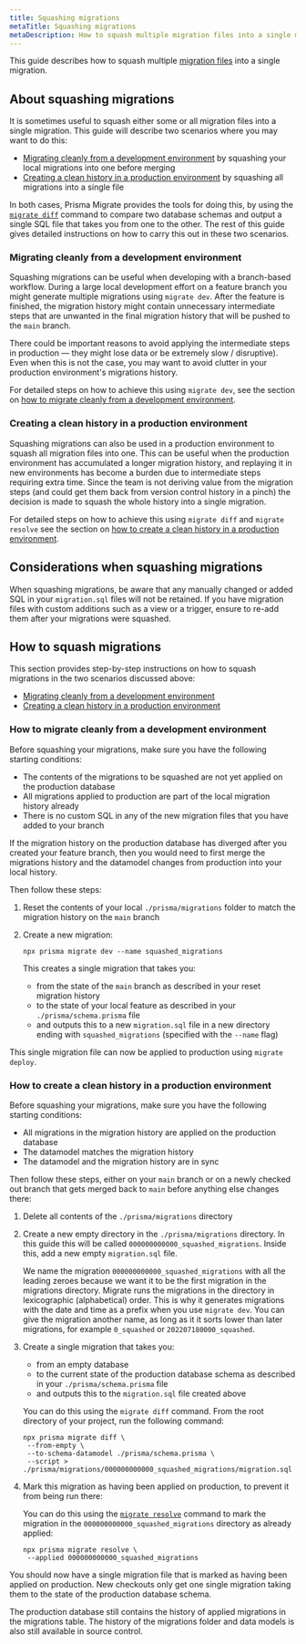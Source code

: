 ```yaml
---
title: Squashing migrations
metaTitle: Squashing migrations
metaDescription: How to squash multiple migration files into a single migration
---
```


<TopBlock>

This guide describes how to squash multiple [migration files](/orm/prisma-migrate/understanding-prisma-migrate/migration-histories) into a single migration.

</TopBlock>

## About squashing migrations

It is sometimes useful to squash either some or all migration files into a single migration. This guide will describe two scenarios where you may want to do this:

- [Migrating cleanly from a development environment](#migrating-cleanly-from-a-development-environment) by squashing your local migrations into one before merging
- [Creating a clean history in a production environment](#creating-a-clean-history-in-a-production-environment) by squashing all migrations into a single file

In both cases, Prisma Migrate provides the tools for doing this, by using the [`migrate diff`](/reference/api-reference/command-reference#migrate-diff) command to compare two database schemas and output a single SQL file that takes you from one to the other. The rest of this guide gives detailed instructions on how to carry this out in these two scenarios.

### Migrating cleanly from a development environment

Squashing migrations can be useful when developing with a branch-based workflow. During a large local development effort on a feature branch you might generate multiple migrations using `migrate dev`. After the feature is finished, the migration history might contain unnecessary intermediate steps that are unwanted in the final migration history that will be pushed to the `main` branch.

There could be important reasons to avoid applying the intermediate steps in production — they might lose data or be extremely slow / disruptive). Even when this is not the case, you may want to avoid clutter in your production environment's migrations history.

For detailed steps on how to achieve this using `migrate dev`, see the section on [how to migrate cleanly from a development environment](#how-to-migrate-cleanly-from-a-development-environment).

### Creating a clean history in a production environment

Squashing migrations can also be used in a production environment to squash all migration files into one. This can be useful when the production environment has accumulated a longer migration history, and replaying it in new environments has become a burden due to intermediate steps requiring extra time. Since the team is not deriving value from the migration steps (and could get them back from version control history in a pinch) the decision is made to squash the whole history into a single migration.

For detailed steps on how to achieve this using `migrate diff` and `migrate resolve` see the section on [how to create a clean history in a production environment](#how-to-create-a-clean-history-in-a-production-environment).

## Considerations when squashing migrations

<Admonition type="warning">

When squashing migrations, be aware that any manually changed or added SQL in your `migration.sql` files will not be retained. If you have migration files with custom additions such as a view or a trigger, ensure to re-add them after your migrations were squashed.

</Admonition>

## How to squash migrations

This section provides step-by-step instructions on how to squash migrations in the two scenarios discussed above:

- [Migrating cleanly from a development environment](#how-to-migrate-cleanly-from-a-development-environment)
- [Creating a clean history in a production environment](#how-to-create-a-clean-history-in-a-production-environment)

### How to migrate cleanly from a development environment

Before squashing your migrations, make sure you have the following starting conditions:

- The contents of the migrations to be squashed are not yet applied on the production database
- All migrations applied to production are part of the local migration history already
- There is no custom SQL in any of the new migration files that you have added to your branch

<Admonition type="info">

If the migration history on the production database has diverged after you created your feature branch, then you would need to first merge the migrations history and the datamodel changes from production into your local history.

</Admonition>

Then follow these steps:

1. Reset the contents of your local `./prisma/migrations` folder to match the migration history on the `main` branch

2. Create a new migration:

   ```terminal
   npx prisma migrate dev --name squashed_migrations
   ```

   This creates a single migration that takes you:

   - from the state of the `main` branch as described in your reset migration history
   - to the state of your local feature as described in your `./prisma/schema.prisma` file
   - and outputs this to a new `migration.sql` file in a new directory ending with `squashed_migrations` (specified with the `--name` flag)

This single migration file can now be applied to production using `migrate deploy`.

### How to create a clean history in a production environment

Before squashing your migrations, make sure you have the following starting conditions:

- All migrations in the migration history are applied on the production database
- The datamodel matches the migration history
- The datamodel and the migration history are in sync

Then follow these steps, either on your `main` branch or on a newly checked out branch that gets merged back to `main` before anything else changes there:

1. Delete all contents of the `./prisma/migrations` directory

2. Create a new empty directory in the `./prisma/migrations` directory. In this guide this will be called `000000000000_squashed_migrations`. Inside this, add a new empty `migration.sql` file.

   <Admonition type="info">

   We name the migration `000000000000_squashed_migrations` with all the leading zeroes because we want it to be the first migration in the migrations directory. Migrate runs the migrations in the directory in lexicographic (alphabetical) order. This is why it generates migrations with the date and time as a prefix when you use `migrate dev`. You can give the migration another name, as long as it it sorts lower than later migrations, for example `0_squashed` or `202207180000_squashed`.

   </Admonition>

3. Create a single migration that takes you:

   - from an empty database
   - to the current state of the production database schema as described in your `./prisma/schema.prisma` file
   - and outputs this to the `migration.sql` file created above

   You can do this using the `migrate diff` command. From the root directory of your project, run the following command:

   ```terminal
   npx prisma migrate diff \
    --from-empty \
    --to-schema-datamodel ./prisma/schema.prisma \
    --script > ./prisma/migrations/000000000000_squashed_migrations/migration.sql
   ```

4. Mark this migration as having been applied on production, to prevent it from being run there:

   You can do this using the [`migrate resolve`](/reference/api-reference/command-reference#migrate-resolve) command to mark the migration in the `000000000000_squashed_migrations` directory as already applied:

   ```terminal
   npx prisma migrate resolve \
    --applied 000000000000_squashed_migrations
   ```

You should now have a single migration file that is marked as having been applied on production. New checkouts only get one single migration taking them to the state of the production database schema.

The production database still contains the history of applied migrations in the migrations table. The history of the migrations folder and data models is also still available in source control.
